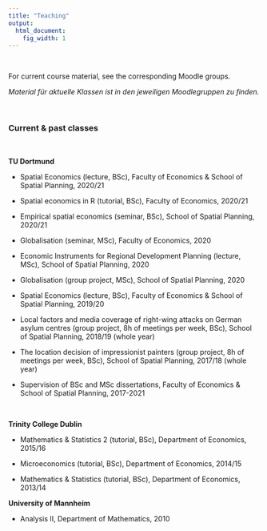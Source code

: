 ```yaml
---
title: "Teaching"
output:
  html_document:
    fig_width: 1
---
```


<br>

For current course material, see the corresponding Moodle groups.

_Material für aktuelle Klassen ist in den jeweiligen Moodlegruppen zu finden._

<br>

### Current & past classes

<br>


**TU Dortmund**

 - Spatial Economics (lecture, BSc), Faculty of Economics & School of Spatial Planning, 2020/21
 - Spatial economics in R (tutorial, BSc), Faculty of Economics, 2020/21
 - Empirical spatial economics (seminar, BSc), School of Spatial Planning, 2020/21
 
 - Globalisation (seminar, MSc), Faculty of Economics, 2020
 
 - Economic Instruments for Regional Development Planning (lecture, MSc), School of Spatial Planning, 2020
 
 - Globalisation (group project, MSc), School of Spatial Planning, 2020
 
 - Spatial Economics (lecture, BSc), Faculty of Economics & School of Spatial Planning, 2019/20
 
 - Local factors and media coverage of right-wing attacks on German asylum centres (group project, 8h of meetings per week, BSc), School of Spatial Planning, 2018/19 (whole year)
 - The location decision of impressionist painters  (group project, 8h of meetings per week, BSc), School of Spatial Planning, 2017/18 (whole year)
 - Supervision of BSc and MSc dissertations,  Faculty of Economics & School of Spatial Planning, 2017-2021

<br>

**Trinity College Dublin**

- Mathematics & Statistics 2 (tutorial, BSc), Department of Economics, 2015/16

- Microeconomics (tutorial, BSc), Department of Economics, 2014/15

- Mathematics & Statistics (tutorial, BSc), Department of Economics, 2013/14


**University of Mannheim**

- Analysis II, Department of Mathematics, 2010
